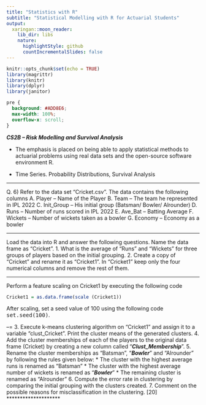 ```yaml
---
title: "Statistics with R"
subtitle: "Statistical Modelling with R for Actuarial Students"
output:
  xaringan::moon_reader:
    lib_dir: libs
    nature:
      highlightStyle: github
      countIncrementalSlides: false
---
```


```r
knitr::opts_chunk$set(echo = TRUE)
library(magrittr)
library(knitr)
library(dplyr)
library(janitor)


```

```css
pre {
  background: #ADD8E6;
  max-width: 100%;
  overflow-x: scroll;
}
```

***CS2B – Risk Modelling and Survival Analysis ***


* The emphasis is placed on being able to apply statistical methods to actuarial problems using real data sets and the open-source software environment R. 

* Time Series. Probability Distributions, Survival Analysis

---

Q. 6) Refer to the data set “Cricket.csv”. The data contains the following columns
A. Player – Name of the Player
B. Team – The team he represented in IPL 2022
C. Init_Group – His initial group (Batsman/ Bowler/ Alrounder)
D. Runs – Number of runs scored in IPL 2022
E. Ave_Bat – Batting Average
F. Wickets – Number of wickets taken as a bowler
G. Economy – Economy as a bowler

---

Load the data into R and answer the following questions. Name the data frame as “Cricket”.
1.  What is the average of “Runs” and “Wickets” for three groups of players based on the 
initial grouping.
2.  Create a copy of “Cricket” and rename it as “Cricket1”. In “Cricket1” keep only the four 
numerical columns and remove the rest of them.

---
Perform a feature scaling on Cricket1 by executing the following code 
```r
Cricket1 = as.data.frame(scale (Cricket1))
```
After scaling, set a seed value of 100 using the following code <tt>set.seed(100)</tt>.

--=
3.   Execute k-means clustering algorithm on “Cricket1” and assign it to a variable 
“clust_Cricket”. Print the cluster means of the generated clusters.
4.  Add the cluster memberships of each of the players to the original data frame (Cricket) by 
creating a new column called “***Clust_Membership***”.
5.  Rename the cluster memberships as “Batsman”, “***Bowler***” and “Alrounder” by following 
the rules given below:
* The cluster with the highest average runs is renamed as “Batsman”
* The cluster with the highest average number of wickets is renamed as “***Bowler***”
* The remaining cluster is renamed as “Alrounder”
6.   Compute the error rate in clustering by comparing the initial grouping with the clusters 
created.
7.  Comment on the possible reasons for misclassification in the clustering.
[20]
********************